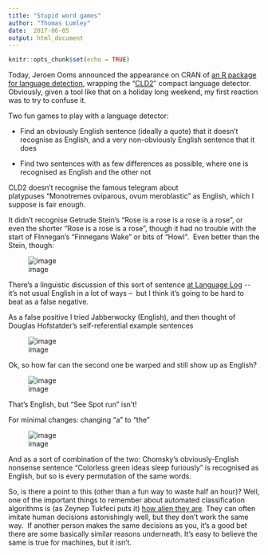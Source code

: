 ```yaml
---
title: "Stupid word games"
author: "Thomas Lumley"
date:  2017-06-05
output: html_document
---
```


```r
knitr::opts_chunk$set(echo = TRUE)
```

Today, Jeroen Ooms announced the appearance on CRAN of [an R package for language detection](https://cran.r-project.org/package=cld2), wrapping the “[CLD2](https://github.com/CLD2Owners/cld2)″ compact language detector.   Obviously, given a tool like that on a holiday long weekend, my first reaction was to try to confuse it.

Two fun games to play with a language detector:

*   Find an obviously English sentence (ideally a quote) that it doesn’t recognise as English, and a very non-obviously English sentence that it does  
    
*   Find two sentences with as few differences as possible, where one is recognised as English and the other not

CLD2 doesn’t recognise the famous telegram about platypuses “Monotremes oviparous, ovum meroblastic” as English, which I suppose is fair enough. 

It didn’t recognise Getrude Stein’s “Rose is a rose is a rose is a rose”, or even the shorter “Rose is a rose is a rose”, though it had no trouble with the start of FInnegan’s “Finnegans Wake” or bits of “Howl”.  Even better than the Stein, though:

![image](https://68.media.tumblr.com/59ed88fe394e0436e23334799f7858a4/tumblr_inline_or1w9jON0W1s1hdxy_540.png)

There’s a linguistic discussion of this sort of sentence [at Language Log](http://itre.cis.upenn.edu/~myl/languagelog/archives/005101.html) \-\- it’s not usual English in a lot of ways --  but I think it’s going to be hard to beat as a false negative.

As a false positive I tried Jabberwocky (English), and then thought of Douglas Hofstatder’s self-referential example sentences

![image](https://68.media.tumblr.com/7e1064ce6164c9b87e2ebe5fbc232ca7/tumblr_inline_or1w4rkNGD1s1hdxy_540.png)

Ok, so how far can the second one be warped and still show up as English?

![image](https://68.media.tumblr.com/0827cac73903358183f64c52099af6e7/tumblr_inline_or1w7n4f2l1s1hdxy_540.png)

That’s English, but “See Spot run” isn’t!

For minimal changes: changing “a” to “the”

![image](https://68.media.tumblr.com/aa8a584fdcd83ef634d4daedbde9f908/tumblr_inline_or1wb9QsgT1s1hdxy_540.png)

And as a sort of combination of the two: Chomsky’s obviously-English nonsense sentence “Colorless green ideas sleep furiously” is recognised as English, but so is every permutation of the same words. 

So, is there a point to this (other than a fun way to waste half an hour)? Well, one of the important things to remember about automated classification algorithms is (as Zeynep Tukfeci puts it) [how alien they are](https://www.ted.com/talks/zeynep_tufekci_machine_intelligence_makes_human_morals_more_important). They can often imitate human decisions astonishingly well, but they don’t work the same way.  If another person makes the same decisions as you, it’s a good bet there are some basically similar reasons underneath. It’s easy to believe the same is true for machines, but it isn’t.
